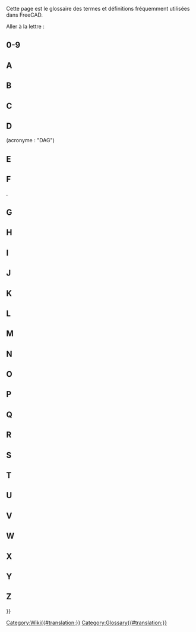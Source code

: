 <languages/>

{{Docnav/fr
|[[Contributors/fr|Contributeurs]]
|
}}

Cette page est le glossaire des termes et définitions fréquemment utilisées dans FreeCAD.

Aller à la lettre : {{CompactTOC|center=yes}}

==0-9==

{{gloss}}
{{term|3D view|content=[[3D_view/fr|3D view]]}}
{{defn|defn=La vue 3D est un composant de l'[[Interface/fr|interface]] de FreeCAD. Elle montre une représentation 3D du modèle.}}
{{glossend}}

==A==

{{gloss}}
{{term|term=Arc}}
{{defn|defn=Une portion ou segment d'un cercle.}}
{{term|App}}
{{defn|defn=La couche App de FreeCAD.}}
{{term|Arch|content=[[Arch_Workbench/fr|Arch]]}}
{{defn|defn=Abréviation de l'ancien [[#Workbench|atelier]] d'architecture. Cet atelier a été remplacé par l'[[BIM_Workbench/fr|atelier BIM]] ({{Version/fr|1.0}}).}}
{{term|Assembly|content=[[Assembly/fr|Assembly]]}}
{{defn|no=1|defn=Un ensemble de [[#Part|pièces]] qui ont des positions définies les unes par rapport aux autres.}}
{{defn|no=2|defn=Un [[#Workbench|atelier]] qui vise à faciliter la création d'assemblages. FreeCAD ne dispose pas actuellement d'un tel atelier intégré, mais il existe plusieurs [[External_workbenches/fr|ateliers externes d'assemblage]].}}
{{term|Axes}}
{{defn|defn=Pluriel de [[#Axis|Axis]]}}
{{term|Axis}}
{{defn|defn=Ligne imaginaire passant par l'origine de l'espace de travail. Il existe 3 axes normaux. Ils portent les noms classiques de X, Y et Z. X correspond à un déplacement latéral. Y est le haut et le bas. Z représente l'entrée et la sortie de la page/de l'écran.}}
{{glossend}}

==B==

{{gloss}}
{{term|Backtrace}}
{{defn|defn=Sortie d'un programme de débogage qui affiche une série d'instruction que FreeCAD suivait avant qu'un problème ne survienne.}}
{{term|Bezier Curve|content=[https://fr.wikipedia.org/wiki/Courbe_de_B%C3%A9zier courbes de Bézier]}}
{{defn|defn=Un type de courbe paramétrique.}}
{{term|BIM|content=[[BIM_Workbench/fr|BIM]]}}
{{defn|defn=Abréviation de [https://fr.wikipedia.org/wiki/Building_information_modeling Building Information Modelling]. L'[[BIM_Workbench/fr|atelier BIM]] fournit un flux de travail BIM dans FreeCAD.}}
{{term|Blueprint}}
{{defn|defn=Ancien terme utilisé pour une feuille de dessin ([[#Drawing|Drawing]]), et désigné par son [https://fr.wikipedia.org/wiki/Blueprint procédé de reproduction Blueprint].}}
{{term|Body}}
{{defn|defn=Corps de pièce. Un type de container utilisé dans l'[[#Workbench|atelier]] [[PartDesign_Workbench|PartDesign]] et qui regroupe une séquence d'opérations ([[#Sketch|esquisses]], géométrie de construction et [[#Feature|fonctions]]) pour créer un solide unique contigu. (Introduit dans FreeCAD V0.17.)}}
{{term|Boolean Logic}}
{{defn|defn=Une méthode de manipulation de données utilisé dans les opérandes : And, Or, Not (et, ou, pas).}}
{{term|Boolean Operation}}
{{defn|defn= Méthode de manipulation d'objets en utilisant la logique Booléenne. Dans FreeCAD, les opérations Booléennes sont : [[#Fuse|Union]], [[#Cut|Différence]], Intersection, et Section.}}
{{term|Boolean OPerations check}}
{{defn|defn=Voir [[#BOPcheck|BOPcheck]].}}
{{term|BOPcheck}}
{{defn|defn=Paramètre permettant aux outils Check Geometry des ateliers Part et OpenSCAD de vérifier également la géométrie créée à partir de la [[#Boolean_Logic|logique booléenne]]. Le paramètre par défaut de BOPcheck est "false" (ou désactivé). L'utilisateur peut activer BOPcheck pour obtenir plus de précision lors de l'exécution de l'outil Check Geometry, mais cela se fait au détriment de délais de traitement plus longs. À partir de FreeCAD 0.19, le paramètre BOPcheck est plus facilement activable à partir de la partie Paramètres du widget Check Geometry.}}
{{term|brep}}
{{defn|defn=Format de fichier natif [[#Open_CASCADE|Open CASCADE]] partagé et utilisé par beaucoup d'applications. FreeCAD peut sauver des fichiers dans le format *.brep.}}
{{term|B-rep}}
{{defn|defn=Standard pour une [https://fr.wikipedia.org/wiki/B-Rep représentation par les bords], qui est l'un des deux types de représentation en 3D que supporte FreeCAD (l'autre étant [[#Mesh|mesh]]).}}
{{term|B-spline}}
{{defn|defn=Un type de courbe paramétrique. Voir [https://fr.wikipedia.org/wiki/Spline Spline] et [https://fr.wikipedia.org/wiki/B-spline B-spline]}}
{{glossend}}

==C==

{{gloss}}
{{term|Callout}}
{{defn|defn=Chaîne ou texte connecté à une ligne pointant sur un objet dans le [[#Drawing|dessin]].}}
{{term|Chamfer}}
{{defn|defn=Coupure d'un bord avec un angle donné, en vue de le transformer en biseau (chanfrein).}}
{{term|1=Clipping Plane}}
{{defn|defn=Le plan de coupe est utilisé pour obtenir une vue en coupe de l'objet dans la vue 3D. C'est juste une aide visuelle qui ne fait aucune modification sur la forme l'objet.}}
{{term|Clone}}
{{defn|defn=C'est une copie d'un objet qui conserve un lien vers les paramètres de l'original. Lorsque l'objet original est modifié, le clone change aussi et adopte toutes les modifications apportées à l'objet original auquel il reste attaché.}}
{{term|Coin}}
{{defn|defn=Aussi appelé [https://www.coin3d.org Coin3D]. Bibliothèque logicielle utilisée par FreeCAD pour la représentation 3D.}}
{{term|COLLADA}}
{{defn|defn=Un format de fichier interchangeable pour le modèle de [[#Mesh|maillage]]. L'extension du fichier est *.dae.}}
{{term|Command|content=[[Command/fr|Command]]}}
{{defn|defn=Commande. Une action invoqué depuis la [[#GUI|GUI]] (interface graphique) en cliquant un bouton ou en tappant un raccourcis clavier ou tapé directement dans la console Python.}}
{{term|Compound}}
{{defn|defn=Groupe d'objets réunis entre eux sans utiliser d'opération [[#Boolean_Operation|booléenne]] de fusion.}}
{{term|CompSolid}}
{{defn|defn=Solide composé. Ensemble de [[#Solid|solides]] connectés par leurs [[#Face|faces]]. Les solides composés sont nécessaires dans les simulations par éléments finis ([[#FEM|FEM]]) où plusieurs matériaux sont utilisés au sein d'un seul maillage FEM.}}
{{term|Constraint}}
{{defn|defn=Si une contrainte a une valeur, elle est désignée comme référence (par exemple, une contrainte de distance a une valeur - la longueur d'une ligne imaginaire reliant les deux points). Une contrainte qui n'a pas de valeur est parfois appelé géométrique.}}
{{term|Constructive Solid Geometry|content=[https://fr.wikipedia.org/wiki/G%C3%A9om%C3%A9trie_de_construction_de_solides Constructive Solid Geometry]}}
{{term|Coordinate}}
{{defn|defn=Un nombre défini de positions d'un objet dans l'espace en faisant référence au [http://fr.wikipedia.org/wiki/Coordonn%C3%A9es_cart%C3%A9siennes système cartésien de coordonnées].}}
{{term|Coplanar}}
{{defn|defn=Qui se situe dans le même plan.}}
{{term|CSG}}
{{defn|defn=Raccourci pour [[#Constructive_Solid_Geometry|Constructive Solid Geometry]] en Français : Géométrie de construction de solides.}}
{{term|Cut}}
{{defn|defn=Appliquer une [[#Boolean_Operation|différence booléenne]] entre objets.}}
{{glossend}}

==D==

{{gloss}}
{{term|DAG}}
{{defn|defn=Voir [[#Directed_Acyclic_Graph|Directed Acyclic Graph.]] (Graphe Orienté Acyclique)}}
{{term|Degrees Of Freedom}}
{{defn|defn=Degrés de Liberté. Le nombre de manières dont une géométrie d'[[#Sketch|esquisse]] peut varier. Par exemple, si nous avons une esquisse constituée de seulement un point, et qu'à ce point aucune [[#Constraint|contrainte]] n'a été appliquée, alors ce point a deux [[#DOF|DOF]]. En effet, il est libre de se déplacer à la fois verticalement et horizontalement. De la même manière, une esquisse constituée d'un unique cercle non contraint a trois [[#DOF|DOF]] parce que ce cercle est libre de se déplacer à la fois verticalement et horizontalement et son rayon peut varier. C'est une bonne pratique de contraindre une esquisse jusqu'à ce qu'elle ne présente plus aucun [[#DOF|DOF]], dans ce cas, on dit qu'elle est [[#Fully_Constrained|entièrement contrainte]].}}
{{defn|defn=Outil graphique tiers utilisé pour montrer comment les objets d'un modèle FreeCAD sont utilisés ou sont liés les uns aux autres. Pour plus d'informations, reportez-vous à la page [[Std_DependencyGraph/fr|Graphe de dépendance]].}}
{{term|Difference}}
{{defn|no=1|defn=Le résultat, ou reste, après une soustraction.}}
{{defn|no=2|defn=Une [[#Boolean_operation|opération booléenne]] dans l'atelier Part qui soustrait une géométrie d'une autre; son résultat apparaît comme une [[#Cut|différence]].}}
{{term|Directed Acyclic Graph}} (acronyme : "DAG")
{{defn|defn=Un type de [[#Dependency_Graph|graphe des dépendances]] où les relations entre objets s'organisent de façon linéaire, du début à la fin, sans aucune dépendance circulaire. Si l'on parcourt un "DAG" on ne trouvera pas de chemin, ou relation, d'un objet A vers un ou plusieurs autres objets qui puisse revenir vers l'objet A. Dans FreeCAD, le graphe d'un modèle doit toujours être un "DAG".}}
{{term|DOF}}
{{defn|defn=[[#Degrees_Of_Freedom|Degrees Of Freedom]]}}
{{term|Draft|content=[[Draft_Workbench/fr|Draft]]}}
{{defn|no=1|defn=Un [[#Workbench|atelier]] de FreeCAD utilisé principalement pour le travail en 2 dimensions.}}
{{defn|no=2|defn=Angle de dépouille sur un moule afin de permettre le démoulage du produit final. Voir [[PartDesign_Draft/fr|PartDesign Dépouille]].}}
{{term|Drawing}}
{{defn|defn=Décrit une représentation de la géométrie par l'utilisation de vues bidimensionnelles. Également appelé plan ou [[#Blueprint|blueprint]].}}
{{glossend}}

==E==

{{gloss}}
{{term|Edge}}
{{defn|no=1|defn=Un segment joignant deux [[#Vertices|points]]. Ce segment peut être une ligne droite ou une courbe. Le [[#Geometric_modeling_kernel|noyau de modélisation géométrique]] définit un segment de la façon suivante : une forme à une dimension correspondant à une courbe et limitée à chaque extrémité par un vertex. Ainsi un cercle fermé n'a qu'un seul vertex qui constitue à la fois son début et sa fin. Voir [https://dev.opencascade.org/doc/overview/html/occt__tutorial.html#OCCT_TUTORIAL_SUB2_3 "Open CASCADE Technology, Profile: Defining the Topology"].}}
{{defn|no=2|defn=Ligne de jonction entre deux faces. Elle peut être une droite ou une courbe.}}
{{term|Element}}
{{defn|defn=Un élément d'une géométrie d'esquisse comme un point, une ligne, un arc, un cercle, etc.}}
{{term|Expression}}
{{defn|no=1|defn=Terme général utilisé en mathématiques et en programmation.}}
{{defn|no=2|defn=Dans FreeCAD, les [[Expressions/fr|expressions]] sont utilisées pour calculer des valeurs. Elles peuvent référencer et piloter les propriétés des objets. Elles sont utilisées dans les [[Spreadsheet_Workbench|feuilles de calcul]] et pour contrôler les modèles paramétriques.}}
{{term|Extrude}}
{{defn|defn=Terme général désignant l'extension d'un objet 2D en 3D dans une direction. Voir aussi [[#Pad|Pad]].}}
{{glossend}}

==F==

{{gloss}}
{{term|1=Face}}
{{defn|defn=Un objet de construction topologique en 2 dimensions. Par exemple, un cube a 6 faces. une face peut être courbe, comme c'est le cas pour une sphère, qui, dans FreeCAD, n'a qu'une face. Le [[#Geometric_modeling_kernel|noyau de modélisation géométrique]] définit une face comme : la partie d'une surface limité par un ensemble fermé de [[#Wire|polylignes]]. Voir [https://dev.opencascade.org/doc/overview/html/occt__tutorial.html#OCCT_TUTORIAL_SUB2_3 Profile: Defining the Topology].}}
{{term|Facet}}
{{defn|defn=Facette, souvant utilisé pour décrire les faces planes d'un [[#Mesh|maillage]].}}
{{term|FC}}
{{defn|defn=Abréviation de FreeCAD.}}
{{term|FCStd}}
{{defn|defn=Extension des fichiers de FreeCAD. Extension de fichier *.fcstd, *.FCStd (*.FCStd1 *.FCStd2 ..., sont des fichiers de sauvegardes)}}
{{term|1=Feature}}
{{defn|defn=Une étape dans l'évolution d'une pièce 3D dans le flux de travaux de l'[[#Workbench|atelier]] [[PartDesign_Workbench/fr|PartDesign]]. Les exemples sont [[#Pad|Pad]], [[#Pocket|Pocket]], [[#Groove|Groove]], [[#Fillet|Fillet]], etc. Lorsque nous créons un modèle dans l'[[#Workbench|atelier]] [[PartDesign_Workbench/fr|PartDesign]], chaque fonction prend la forme de la dernière et ajoute ou supprime quelque chose. Par conséquent, une fonction "Pocket" n'est pas seulement le creux de la poche en lui même mais la totalité de la forme y compris la poche.}}
{{term|FEM|content=[[FEM_Workbench/fr|FEM]]}}
{{defn|defn=[https://fr.wikipedia.org/wiki/M%C3%A9thode_des_%C3%A9l%C3%A9ments_finis Méthode des Eléments Finis]. L'[[FEM_Workbench/fr|atelier FEM]] est utilisé pour résoudre des problèmes d'ingénierie et de physique associés aux pièces, aux assemblages et aux structures.}}
{{term|Fillet}}
{{defn|defn=Congé. C'est un arrondi de l'arête ou une coupe ajoutée sur l'arête pour que l'apparence finale de l'arête soit adoucie. Voir [[Part_Fillet/fr|Part Congé]] and [[PartDesign_Fillet/fr|PartDesign Congé]].}}
{{term|Fork}}
{{defn|defn=Voir Forked Model.}}
{{term|Forked Model}}
{{defn|defn=Une méthode de modélisation, habituellement accidentelle et incorrecte qui crée deux ou plusieurs versions d'un modèle à partir d'un élément précédent. (Ne doit pas être confondue avec des opérations volontaires réseau, clone, modèle polaire, etc.)}}
{{term|Frenet}}
{{defn|defn=Lors du balayage d'un profil sur une trajectoire en 3D, le paramètre Frenet commande l'orientation du profile qui se déplace le long du trajet. Si Frenet est vrai, les profils sont orientés en utilisant le cadre de Frenet (tangent, double perpendiculaire, perpendiculaire) du trajet. Si Frenet est faux la rotation du profil n'est pas limitée. [http://fr.wikipedia.org/wiki/Rep%C3%A8re_de_Frenet Repère de Frenet]}}
{{term|Freetype|content=[http://www.freetype.org FreeType]}}
{{defn|defn=Une librairie libre utilisée pour extraire les informations de la définition de la police de caractères.}}
{{term|Frustum}}
{{defn|defn=La partie d'un solide, [http://fr.wikipedia.org/wiki/Tronc_(géométrie) Tronc], qui se trouve entre deux plans parallèles le coupant. Utilisé en infographie pour décrire la région tridimensionnelle visible à l'écran, le [http://en.wikipedia.org/wiki/Viewing_frustum "viewing frustum"]}}.
{{term|Fully Constrained}}
{{defn|defn=Entièrement contraint. Dans [[#Sketcher|Sketcher]], quand une [[#Sketch|esquisse]] n'a plus aucun [[#Degrees_Of_Freedom|degré de liberté]], elle est qualifiée comme "entièrement contrainte" par les [[#Constraint|contraintes]] qui lui sont appliquées.}}
{{term|Fuse}}
{{defn|defn=Terme couramment utilisé dans FreeCAD pour se référer à une [[#Boolean_Operation|union booléenne]] d'objets.}}
{{glossend}}

==G==

<div class="mw-translate-fuzzy">
{{gloss}}
{{term|GDB ou gdb}}
{{defn|defn=[https://www.gnu.org/software/gdb/ '''G'''NU Project '''D'''e'''B'''ugger], un programme de débogage utilisé sous Unix et les systèmes similaires dans le but d'obtenir une trace d'appel ([[#Backtrace|backtrace]]) représentant l'état du processeur au moment d'un plantage. "gdb" (sans les guillemets) est aussi la première partie de la commande utilisée pour lancer le programme GDB lui même. Il y a un exemple d'utilisation de GDB avec FreeCAD dans [http://forum.freecadweb.org/viewtopic.php?t=7052#p56918 ce post sur le forum]}}
{{term|Geometric modeling kernel}}
{{defn|defn=Aussi appelé CAD kernel. Un ensemble de bibliothèques logicielles complexes responsables de la création de formes en 3D. Toutes les opérations sur les objets (extrusion, opérations booléennes, chanfrein, arrondi) s'appuient sur le kernel (noyau) de modélisation géométrique.}}
{{term|Git}}
{{defn|defn=[http://fr.wikipedia.org/wiki/Gestion_de_version_d%C3%A9centralis%C3%A9e#Gestion_de_versions_d.C3.A9centralis.C3.A9e Système de gestion de versions] utilisé par FreeCAD pour héberger et gérer le code source.}}
{{term|[[Std_Group/fr|Group]]}}
{{defn|defn=Utilisé pour organiser les éléments dans la [[Tree_view/fr|Vue en arborescence]]}}
{{term|GUI}}
{{defn|defn='''G'''raphical '''U'''ser '''I'''nterface. Permet aux utilisateurs d'interagir avec FreeCAD par l'intermédiaire d'icônes et de la souris.}}
{{glossend}}
</div>

==H==

{{gloss}}
{{term|Half_Space|content=[https://fr.wikipedia.org/wiki/Demi-espace Half Space]}}
{{defn|defn=Quand un plan divise complètement un espace euclidien à trois dimensions, on obtient deux demi-espaces.}}
{{glossend}}

==I==

{{gloss}}
{{term|IGES}}
{{defn|defn=Est un format de fichier utilisé pour l'échange de données. Les extensions de fichiers sont *.iges, *.igs. Voir aussi [[#STEP|STEP]].}}
{{term|Intersection|content=[https://fr.wikipedia.org/wiki/Intersection_(math%C3%A9matiques) Intersection]}}
{{defn|defn=La partie de deux ou plusieurs entités géométriques qui leur est commune. Par exemple, l'intersection de deux lignes est un point.}}
{{glossend}}

==J==

{{gloss}}
{{term|JT}}
{{defn|defn=Un format de données 3D propriétaire développé par Siemens PLM Software. FreeCAD n'a pour le moment pas de support pour les JT en ce moment.}}
{{glossend}}

==K==

{{gloss}}
{{term|Kernel}}
{{defn|defn=Voir [[#Geometric_modeling_kernel|Noyau de modélisation géométrique]].}}
{{term|KML}}
{{defn|defn=Keyhole Markup Language - est un fichier de données de définition géospatiale en 3D basé sur le format XML utilisé par Google Earth. FreeCAD n'a pas pour le moment de support pour le format KML.}}
{{glossend}}

==L==

{{gloss}}
{{term|Label}}
{{defn|no=1|defn=Une propriété d'objet définie par l'utilisateur. Utilisé pour rendre la [[Tree_view/fr|vue en arborescence]] des modèles plus lisible.}}
{{defn|no=2|defn=Un texte descriptif ajouté à un dessin. (voir [[Draft_Label/fr|Draft Etiquette]]).}}
{{defn|defn=Ne pas confondre avec [[#Name|Name]].}}
{{term|Line}}
{{defn|defn =Le plus souvent, utilisé comme synonyme de [[#Line_Segment|line segment]]. Dans Sketcher, parfois utilisé avec la signification exacte d’un chemin rectiligne infini.}}
{{term|Line Segment}}
{{defn|defn=Une trajectoire rectiligne entre deux [[#Point|points]].}}
{{term|Lock}}
{{defn|defn=[[Sketcher_ConstrainLock/fr|Contrainte fixe]]}}
{{term|Loft|content=[http://en.wikipedia.org/wiki/Loft_%283D%29 Loft]}}
{{defn|defn=Une forme topologique créée en reliant des profils consécutifs avec une surface. Identique au processus utilisé pour faire des avions ou des bateaux recouverts de tissu. FreeCAD utilise également cette fonction pour créer de telles formes.}}
{{glossend}}

==M==

{{gloss}}
{{term|Macro}}
{{defn|defn=Une séquence d'instructions FreeCAD enregistrée, souvent écrits par les utilisateurs.}}
{{term|Manifold}}
{{defn|defn=Dit d'une [[#Shape|forme]] qui constitue un volume parfaitement fermé. Familièrement, on pourrait décrire cette forme comme étant "étanche". Pour générer un solide, une coque ([[#Shell|shell]]) doit être "manifold".}}
{{term|Mantis}}
{{defn|defn=[[#Tracker|Bug tracking system]] utilisé pour le projet FreeCAD.}}
{{term|Mesh}}
{{defn|defn=Type d'objet qui peut être importé ou exporté par FreeCAD. Voir [https://fr.wikipedia.org/wiki/Mesh_(objet) Maillage]}}
{{term|Model}}
{{defn|defn=Aussi appelé modèle 3D. Représentation informatique d'une [[#Part|pièce]] à trois dimensions ou d'un [[#Assembly|assemblage]].}}
{{term|MultiTransform|content=[[PartDesign_MultiTransform/fr|MultiTransform]]}}
{{defn|defn=Transformation multiple. Une [[#Feature|fonction]] de l'[[#Workbench|atelier]] [[PartDesign_Workbench/fr|PartDesign]] qui applique une série de transformations chaînées (motifs linéaires et circulaires, en miroir) aux entités sélectionnées.}}
{{glossend}}

==N==

{{gloss}}
{{term|Name}}
{{defn|defn=Identifiant unique d'un objet dans un document FreeCAD. Une fois l'objet créé par le programme, un nom lui est attribué. Ce nom ne peut pas être changé, contrairement à[[#Label|Label]].}}
{{term|Non-manifold}}	
{{defn|defn=La topologie non-manifold, également appelée épaisseur nulle, correspond à deux corps solides distincts connectés par un sommet ou une arête théorique. Il s'agit d'un type de forme non pris en charge (pas toujours détecté par FreeCAD) qui doit être évité car il peut entraîner des problèmes lors de nouvelles étapes et de l'exportation.}}
{{term|Null Shape}}
{{defn|defn=Une propriété d'une [[#Shape|forme]] qui n'a pas été initialisée par un programme ou une macro. Habituellement, c'est une condition déclenchant une erreur.}}
{{glossend}}

==O==

{{gloss}}
{{term|OCC}}
{{defn|defn=Acronyme pour [[#Open_CASCADE|Open CASCADE]]. Avant d'être passé en "open source", le nom était CAS.CADE (abréviation de "Computer Aided Software for Computer Aided Design and Engineering").}}
{{term|OCE}}
{{defn|defn='''O'''pen CASCADE '''C'''ommunity '''E'''dition. Cette édition fournit des correctifs, améliorations et expérimentations apportées par les utilisateurs sur la bibliothèque officielle d'[[#Open_CASCADE|Open CASCADE]]. FreeCAD fonctionne avec soit OCC, soit OCE.}}
{{term|OCCT}}
{{defn|defn=Open CASCADE Technology. See [[#OCC|OCC]].}}
{{term|Open CASCADE|content=[http://www.opencascade.org Open CASCADE]}}
{{defn|defn=Le [[#Geometric_modeling_kernel|geometric modeling kernel]] est une librairie logicielle sous-jacente de FreeCAD. Aussi appelé [[#OCC|OCC]] or [[#OCCT|OCCT]] (pour Open CASCADE Technology). Voir aussi [[#OCE|OCE]].}}
{{term|OpenSCAD}}
{{defn|defn=Nom d'un logiciel de CAO avec lequel on construit les objets uniquement avec des scripts. C'est aussi un atelier de FreeCAD qui fournit une interface pour l'import/export de modèles *.scad et *.csg. Cet atelier fournit aussi quelques outils associés.}}
{{defn|no=1|defn=Nom d'un programme de CAO basé uniquement sur un script.}}
{{defn|no=2|defn=Un atelier dans FreeCAD. L'[[#Workbench|atelier]] [[OpenSCAD_Workbench/fr|OpenSCAD]]  fournit une interface pour l'importation/exportation des modèles * .scad et * .csg ainsi que des outils utiles.}}
{{term|Origin}}
{{defn|defn=Le centre du système de coordonnées. Tout se passe à partir de ce centre dans les directions positives ou négatives. Comme notre vision de l'univers avec comme "origine" la Terre.}}
{{term|Orthographic}}
{{defn|defn=[https://fr.wikipedia.org/wiki/Projection_orthogonale Projection orthogonale]. Une méthode de représentation d'un objet, à l'écran ou sur plans papier. Voir aussi [http://en.wikipedia.org/wiki/Multiview_orthographic_projection Multiview orthographic projection].}}
{{glossend}}

==P==

{{gloss}}
{{term|Pad}}
{{defn|defn=Extension d'une [[#Sketch|esquisse]] dans une direction perpendiculaire au plan de l'Esquisse. Voir aussi [[#Extrude|Extrude]].}}
{{term|Part}}
{{defn|no=1|defn=[[#Workbench|Atelier]] de FreeCAD principalement utilisé pour un flux de travail de type [https://fr.wikipedia.org/wiki/Géométrie_de_construction_de_solides Construction  Géométrique de Solide]. Voir [[Part_Workbench/fr|Atelier Part]].}}
{{defn|no=2|defn=Un module Python de FreeCAD, s'interfaçant directement avec [[#OCC|OCC]]. Voir [[Part_scripting/fr|Part Script]].}}
{{defn|no=3|defn=Un conteneur qui regroupe n'importe quel type d'objet FreeCAD et possède un [[#Placement|placement]]. Voir [[Std_Part/fr|Std Part]].}}
{{defn|no=4|defn=Un solide unicorps. Le composant de niveau le plus bas dans un assemblage.}}
{{term|PartDesignNext}}
{{defn|defn=Surnom utilisé sur les forums pour faire une différence entre l'[[#Workbench|atelier]] [[PartDesign_Workbench/fr|PartDesign]] de la version FreeCAD 0.17 de celui des versions v0.16 et antérieures, ceci en raison de la grande quantité de changements introduits dans l'atelier PartDesign de la version 0.17.}}
{{term|PD}}
{{defn|defn=Abréviation de [[PartDesign_Workbench/fr|PartDesign]], un [[#Workbench|atelier]] de FreeCAD.}}
{{term|PDN}}
{{defn|defn=Abréviation de [[#PartDesignNext|PartDesignNext]].}}
{{term|Perspective}}
{{defn|defn=[http://fr.wikipedia.org/wiki/Perspective_axonométrique Perspective axonométrique]}}
{{term|Pivy|content=[http://pypi.python.org/pypi/Pivy Pivy]}}
{{defn|defn=Une bibliothèque logicielle qui permet d'utiliser Python Coin.}}
{{term|Placement}}
{{defn|defn=Ensemble des propriétés d'un objet définissant ses coordonnées et son orientation dans l'espace. Voir [[Placement/fr|Placement]].}}
{{term|Planar}}
{{defn|defn=Dit d'une géométrie dont tous les éléments constitutifs font partie du même plan.}}
{{term|Plane}}
{{defn|no=1|defn=Une surface plate, à deux dimensions et qui s'étend à l'infini.}}
{{defn|no=2|defn=Une [[#Primitive|primitive]] à deux dimensions créé dans l'[[#Workbench|atelier]] [[Part_Workbench/fr|Part]].}}
{{term|Plot}}
{{defn|no=1|defn=Synonyme désuet de dessin technique réalisé par un traceur à stylo. Voir [https://fr.wikipedia.org/wiki/Traceur_(informatique) Plotter]}}
{{defn|no=2|defn=Abréviation de plot plan. Voir [https://fr.wikipedia.org/wiki/Document_d%27urbanisme Plan de site]}}
{{defn|no=3|defn=Représentation graphique de données. Voir [https://fr.wikipedia.org/wiki/Repr%C3%A9sentation_graphique Plot (graphiques)]}}
{{term|1=Pocket}}
{{defn|defn=Une [[#Feature|fonction]], appelée poche en mécanique, qui enlève de la matière d'un solide en se servant des contours d'une ([[#Sketch|esquisse]]).}}
{{term|1=Point}}
{{defn|defn=Un élément utilisé pour faire référence à un endroit unique dans l'espace de travail 3D. Un "point" n'a pas de dimension. Il a une dimension à l'écran, généralement représenté par un "point" que nous pouvons voir à son emplacement. Voir aussi [[#Vertex|Vertex]].}}
{{term|Polygon mesh}}
{{defn|defn=Voir [http://fr.wikipedia.org/wiki/Mesh_%28objet%29 Mesh (objet)]}}
{{term|Polyline}}
{{defn|defn=Une série de segments de droite ou d'arc connectés entre eux.}}
{{term|POV-Ray}}
{{defn|defn=[http://fr.wikipedia.org/wiki/POV-Ray POV-Ray] Moteur de rendu par lancer de rayons.}}
{{term|PPA}}
{{defn|defn=Acronyme de '''P'''ersonal '''P'''ackage '''A'''rchive. c'est un type d'entrepôt de logiciels, spécifique à la distribution Linux Ubuntu . Le projet FreeCAD propose sa dernière version stable ainsi que des versions de développement au travers de deux entrepots PPA. Lorsqu'on utilise un PPA, les mises à jour du logiciel sont gérées par le système de mise à jour du système d'exploitation.}}
{{term|Primitive}}
{{defn|defn=Forme de base utilisée dans la construction d'un objet. Certaines primitives 2D sont : point, ligne, polygone, cercle, ellipse, spirale, hélice. Les primitives 3D sont : cube, cylindre, cône, tore, sphère, ellipsoïde, prisme.}}
{{term|PySide|content=[https://wiki.qt.io/PySide PySide]}}
{{defn|defn=Librairie libre et gratuite qui permet d'utiliser Python avec QT.}}
{{term|Python|content=[http://www.python.org Python]}}
{{defn|defn=Python est un des langages de programmation utilisés pour le développement de FreeCAD ainsi que par les utilisateurs programmeurs de [[#Macro|macros]] ou de petits scripts.}}
{{glossend}}

==Q==

{{gloss}}
{{term|Qt|content=[https://www.qt.io/developers/ Qt]}}
{{defn|defn=QT est une application gratuite multi-plateforme pour la création d'interfaces utilisateur.}}
{{glossend}}

==R==

{{gloss}}
{{term|Raytracing}}
{{defn|defn=[http://fr.wikipedia.org/wiki/Lancer_de_rayon Lancer de rayon]}}
{{term|Revolve}}
{{defn|defn=Outil disponible dans l'[[#Workbench|atelier]] [[Part_Workbench/fr|Part]]. Voir [[Part_Revolve/fr|Part Révolution]].}}
{{term|Robot}}
{{defn|defn=[http://fr.wikipedia.org/wiki/Robotique_industrielle Robotique industrielle]}}
{{term|Rotate}}
{{defn|defn=Action consistant à faire pivoter un objet autour d'un axe pour changer son orientation dans l'espace.}}
{{glossend}}

==S==

{{gloss}}
{{term|Section}}
{{defn|defn=[https://fr.wikipedia.org/wiki/Dessin_technique#Repr%C3%A9sentations_codifi%C3%A9es Vues en coupe]}}
{{term|Self Intersection}}
{{defn|defn=Une auto-intersection arrive quand par exemple une polyligne ou une courbe se croise elle même (ex.'8','&'). Cela perturbe les algorithmes du noyau géométrique et produit généralement une condition d'erreur.}}
{{term|Shape}}
{{defn|defn=Forme. Terme générique utilisé dans FreeCAD pour décrire la plupart des éléments à l'exception des [[#Mesh|maillages]].}}
{{term|Shell}}
{{defn|defn=Coque. Forme faite de une ou plusieurs [[#Face|faces]] contiguës. Une coque fermée [[#Manifold|manifold]] peut être convertie en un [[#Solid|solide]].}}
{{term|Sketch}}
{{defn|defn=Esquisse. Une représentation 2D d'un objet contraint et fixé sur un plan ou une [[#Face|face]]. Dans FreeCAD une esquisse est toujours un objet en 2 dimensions, quelque part dans l'espace 3D.}}
{{term|Sketcher|content=[[Sketcher_Workbench/fr|Sketcher]]}}
{{defn|L'[[#Workbench|atelier]] utilisé pour créer des formes géométriques 2D utilisant des [[#Element|éléments]] et des [[#Constraint|contraintes]].}}
{{term|Sketcher Solver}}
{{defn|defn=Solveur de Sketcher, mécanisme interne de FreeCAD qui calcule les interdépendances et les effets de l'ajout, la suppression et la modification de la géométrie et des contraintes associées dans chaque esquisse. Le solveur calcule également l'agencement de toute la géométrie dans chaque esquisse de sorte qu'elle peut être affichée correctement.}}
{{term|Smooth Line}}	
{{defn|defn=Dans un dessin, une ligne indiquant un changement entre des surfaces tangentes, comme dans la transition d'une surface plane avec un congé. Voir aussi "bord tangent". Voir [http://www.freecadweb.org/wiki/index.php?title=Drawing_View/fr#Modifier_une_vue_existante Drawing View - Modifier une vue existante]}}
{{term|Solid}}
{{defn|defn=Solide. Partie de l'espace 3D délimitée par des ([[#Shell|coques]]). Un solide a un volume et possède d'autre propriétés propres aux objets dont la masse.}}
{{term|Solver}}
{{defn|defn=Voir [[#Sketcher_Solver/fr|Sketcher Solver]].}}
{{term|Stable}}
{{defn|defn=Un surnom pour la dernière version générale du logiciel FreeCAD. C'est typiquement la version disponible à partir de sources autres que le projet FreeCAD. Comparer avec [[#Unstable|Instable]].}}
{{term|STL}}
{{defn|Format de description de la surface d'objet 3D en [[#Mesh|maillage]] de triangles ''Standard Tessellation Language''. L'extension du fichier est *.stl}}
{{term|STEP}}
{{defn|defn=Norme ISO (ISO 10303) pour l'échange de données 3D et d'informations sur la fabrication de produits. Il remplace [[#IGES|IGES]]. Les extensions des fichiers sont *.step, *.stp.}}
{{term|SVG}}
{{defn|[https://fr.wikipedia.org/wiki/Scalable_Vector_Graphics '''S'''calable '''V'''ector '''G'''raphics]. Est un format de fichier de graphisme vectoriel.}}
{{term|Sweep}}
{{defn|defn=Une forme 3D générée à partir d'au moins une section et d'une trajectoire. Le terme est généralement utilisé pour décrire à la fois l'outil et la forme générée. Voir [http://en.wikipedia.org/wiki/Solid_modeling#Sweeping Solid Modeling - Sweeping].}}
{{glossend}}

==T==

{{gloss}}
{{term|Task panel}}
{{defn|defn=Un [https://fr.wikipedia.org/wiki/Composant_d%27interface_graphique panneau de commande] dans FreeCAD qui affiche un contenu spécifique à la tâche en cours. Il peut afficher les outils disponibles dans l'[[#Workbench|atelier]] actif ou demander des valeurs et des options pendant qu'une [[#Command|commande]] est active.}}
{{term|Tasks tab}}
{{defn|defn=Voir [[#Task_panel|Task panel]].}}
{{term|Tessellation}}
{{defn|defn=La tessellation (ou pavage) d'une surface est la partition de cette surface utilisant une ou plusieurs formes géométriques appelées tuiles, ces tuiles ne doivent pas se chevaucher est doivent être jointives. Dans FreeCAD, la représentation des formes géométriques dans la vue 3D utilise la tesselation. Cette tessellation est relative aux dimensions de la forme et peut être modifiée dans les préferences afin d'obtenir une vue plus douce des surfaces arrondies. Cela peut générer des temps de calculs plus long pour l'affichage. Voir [[Preferences_Editor/fr|Réglage des préférences]].}}
{{term|Thickness}}
{{defn|no=1|defn=L'épaisseur d'une forme.}}
{{defn|no=2|defn=Outil de l'[[#Workbench|atelier]] [[Part_Workbench/fr|Part]] utilisé pour évider un solide et laisser une épaisseur uniformément définie.}}
{{term|Toggle}}
{{defn|defn=Un paramètre qui prend une valeur parmi deux, par exemple "vrai" ou "faux" ou encore "activé" ou "désactivé".}}
{{term|Topological Naming}}
{{defn|defn=Nommage Topologique. Le procédé selon lequel une arrête ou une face reçoit un nom définitif lors de sa création. Dans son fonctionnement interne, FreeCAD identifie les arêtes et les faces d'un solide en les numérotant; par exemple : Edge1, Edge2, Face1, Face2, etc. Le problème est que la méthode d'attibution de ces identifiants est peu robuste et il s'en suit qu'ils peuvent changer si une manipulation sur l'objet modifie le nombre d'arêtes ou de faces. Par exemple, si le modèle est lié à une Face2, il pourra plus tard se retrouver par erreur lié à une autre face qui serait devenue la nouvelle Face2. Ceci provoque des résultats qui ne sont pas souhaités. Dans FreeCAD version 0.20 le nommage topologique n'est pas encore implémenté, donc si un objet est modifié de telle sorte que son nombre d'arrête ou de face change, le nom de ces arêtes et ces faces peut changer aussi de façon inattendue.}}
{{term|Torus}}
{{defn|defn=Tore : une forme primitive.}}
{{term|Tracker}}
{{defn|defn=Abréviation de bug tracker, application logicielle en ligne utilisée pour assurer le suivi des bogues signalés ou des demandes de fonctionnalités. Voir aussi [[#Mantis|Mantis]].}}
{{term|Tree view|content=[[Tree_view/fr|Tree view]]}}
{{defn|defn=La vue en arborescence est un composant de l'[[Interface/fr|interface]] de FreeCAD. Elle peut être affichée comme un élément séparé de la [[#GUI|GUI]] ou comme une partie de la [[Combo_view/fr|vue combinée]]. Elle contient une représentation de la structure du document.}}
{{glossend}}

==U==

{{gloss}}
{{term|Union}}
{{defn|defn=Un outil de l'[[#Workbench|atelier]] [[Part Workbench/fr|Part]] qui réalise une [[#Boolean_Operation|opération booléenne]] sur les formes sélectionnées.}}
{{term|1=Unstable}}
{{defn|defn=Un surnom pour signaler qu'une version du logiciel FreeCAD est très récente et toujours à l'état de mise au point. Cette version contiendra de nombreux changements récemment mis en place par les développeurs. Il en général susceptible de produire des résultats erronés, et les essais ne sont pas terminés}}
{{term|Upgrade|content=[[Draft_Upgrade/fr|Upgrade]]}}
{{defn|defn=Un outil de l'[[#Workbench|atelier]] [[Draft_Workbench/fr|Draft]].}}
{{glossend}}

==V==

{{gloss}}
{{term|Vector}}
{{defn|defn=Une grandeur dotée d'une direction. Souvant représenté graphiquement comme une flêche à 2 ou 3 dimensions. Par exemple, "cinquante pas vers le Nord", "9.8 m/s^2 vers le bas", et "(3,5,6) unités respectivement dans les directions x, y, z" sont tous des vecteurs. Dans FreeCAD, ils sont le plus souvent écrits comme des paires (x, y) ou des triplets (x, y, z). Ce sont des objets ordonnés.}}
{{term|Vertex}}
{{defn|defn=Un [[#Point|point]] tout seul dans l'espace, ou le sommet d'une [[#Shape|forme]] où se rencontrent ses [[#Edge|arêtes]]. La technologie Open Cascade le définit comme, une forme ([[#Shape|shape]]) à zéro dimensions qui, en géométrie, correspond à un point. Voir [https://dev.opencascade.org/doc/overview/html/occt__tutorial.html#OCCT_TUTORIAL_SUB2_3 OCCT Profile: Defining the topology]}}
{{term|Vertices}}
{{defn|defn=Pluriel de [[#Vertex|Vertex]]}}
{{term|Viewprovider}}
{{defn|defn=Interface générale pour tous les éléments visuels de FreeCAD. ViewProvider génère et gère de manière globale la visualisation et la présentation des objets [[#App|App layer]] de FreeCAD pour l'utilisateur. Cette classe et ses descendants doivent être implémentés pour tout type d'objet afin de pouvoir les afficher dans la [[#3DView|vue 3D]] et la [[#TreeView|vue en arborescence]].}}
{{glossend}}

==W==

{{gloss}}
{{term|WB}}
{{defn|defn=Raccourci pour [[#Workbenches|workbench]] (atelier).}}
{{term|term=Wire}}
{{defn|no=1|defn=Polyligne : succession d'[[#Edge|arêtes]] connectées par des [[#Vertex|vertex]] ou Points. Le terme est utilisé en ce sens principalement par [https://dev.opencascade.org/doc/overview/html/occt__tutorial.html#OCCT_TUTORIAL_SUB2_3 Open Cascade Technology]. On l'utilise donc aussi dans FreeCAD.}}
{{defn|no=2|defn=Une commande de l'[[#Workbench|atelier]] [[Draft_Workbench/fr|Draft]] qui crée une polyligne paramétrique.}}
{{term|term=Workbench}}
{{defn|defn=Aussi appellé module, chaque [[Workbenches/fr|atelier]] regroupe un ensemble d'outils dédiés à une tâche spécifique.}}
{{glossend}}

==X==

{{gloss}}
{{term|X}}
{{defn|defn=Fait communément référence à l'[[#Axis|axe]] X en 2D ou 3D.}}
{{glossend}}

==Y==

{{gloss}}
{{term|Y}}
{{defn|defn=Fait communément référence à l'[[#Axis|axe]] Y en 2D ou 3D.}}
{{glossend}}

==Z==

{{gloss}}
{{term|Z}}
{{defn|defn=Fait communément référence à l'[[#Axis|axe]] Z en 2D ou 3D.}}
{{glossend}}


{{Docnav/fr
|[[Contributors/fr|Contributeurs]]
|
}}

{{Userdocnavi{{#translation:}}}}
[[Category:Wiki{{#translation:}}]]
[[Category:Glossary{{#translation:}}]]